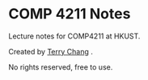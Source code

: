 # COMP 4211 Notes

Lecture notes for COMP4211 at HKUST.

Created by [Terry Chang](https://terry-chang.space/) .

No rights reserved, free to use.
